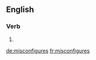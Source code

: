 ==English==

===Verb===
{{head|en|verb form}}

# {{en-third-person singular of|misconfigure}}

[[de:misconfigures]]
[[fr:misconfigures]]